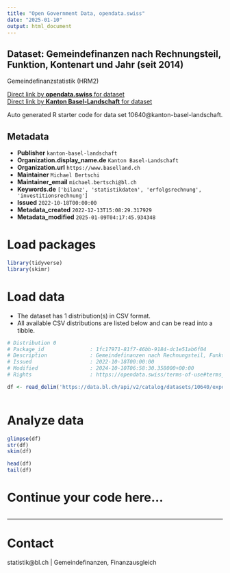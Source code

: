 ```yaml
---
title: "Open Government Data, opendata.swiss"
date: "2025-01-10"
output: html_document
---
```


## Dataset: Gemeindefinanzen nach Rechnungsteil, Funktion, Kontenart und Jahr (seit 2014)

Gemeindefinanzstatistik (HRM2)

[Direct link by **opendata.swiss** for dataset](https://opendata.swiss/de/dataset/gemeindefinanzen-nach-rechnungsteil-funktion-kontenart-und-jahr-ab-2014)<br>
[Direct link by **Kanton Basel-Landschaft** for dataset](https://data.bl.ch/explore/dataset/10640/)

Auto generated R starter code for data set 10640@kanton-basel-landschaft.

## Metadata

- **Publisher** `kanton-basel-landschaft`
- **Organization.display_name.de** `Kanton Basel-Landschaft`
- **Organization.url** `https://www.baselland.ch`
- **Maintainer** `Michael Bertschi`
- **Maintainer_email** `michael.bertschi@bl.ch`
- **Keywords.de** `['bilanz', 'statistikdaten', 'erfolgsrechnung', 'investitionsrechnung']`
- **Issued** `2022-10-18T00:00:00`
- **Metadata_created** `2022-12-13T15:08:29.317929`
- **Metadata_modified** `2025-01-09T04:17:45.934348`


# Load packages

```r

library(tidyverse)
library(skimr)

```

# Load data

-   The dataset has 1 distribution(s) in CSV format.
-   All available CSV distributions are listed below and can be read into a tibble.

```r

# Distribution 0
# Package_id               : 1fc17971-81f7-46bb-9184-dc1e51ab6f04
# Description              : Gemeindefinanzen nach Rechnungsteil, Funktion, Kontenart und Jahr (seit 2014) (csv)
# Issued                   : 2022-10-18T00:00:00
# Modified                 : 2024-10-10T06:58:30.358000+00:00
# Rights                   : https://opendata.swiss/terms-of-use#terms_by

df <- read_delim('https://data.bl.ch/api/v2/catalog/datasets/10640/exports/csv?use_labels=true')



```

# Analyze data

```r

glimpse(df)
str(df)
skim(df)

head(df)
tail(df)

```

# Continue your code here...

```r

```

------------------------------------------------------------------------

# Contact

statistik@bl.ch | Gemeindefinanzen, Finanzausgleich

